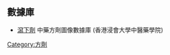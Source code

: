 [[Category:方劑|Category:方劑]]

== 數據庫 ==
*[https://sys02.lib.hkbu.edu.hk/cmfid/index.asp?facet=type_cht%2Cexact%2C%E7%80%89%E4%B8%8B%E5%8A%91&lang=cht  瀉下劑] 中藥方劑圖像數據庫 (香港浸會大學中醫藥學院) {{zh}}{{en}}